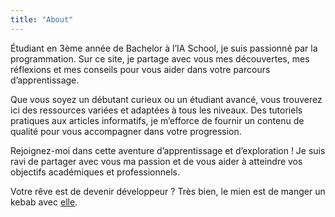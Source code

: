 ```yaml
---
title: "About"
---
```


Étudiant en 3ème année de Bachelor à l'IA School, je suis passionné par la programmation. Sur ce site, je partage avec vous mes découvertes, mes réflexions et mes conseils pour vous aider dans votre parcours d'apprentissage.

Que vous soyez un débutant curieux ou un étudiant avancé, vous trouverez ici des ressources variées et adaptées à tous les niveaux. Des tutoriels pratiques aux articles informatifs, je m'efforce de fournir un contenu de qualité pour vous accompagner dans votre progression.

Rejoignez-moi dans cette aventure d'apprentissage et d'exploration ! Je suis ravi de partager avec vous ma passion et de vous aider à atteindre vos objectifs académiques et professionnels.

Votre rêve est de devenir développeur ? Très bien, le mien est de manger un kebab avec <a href="https://www.linkedin.com/in/menyssacherifaluron/">elle</a>.
